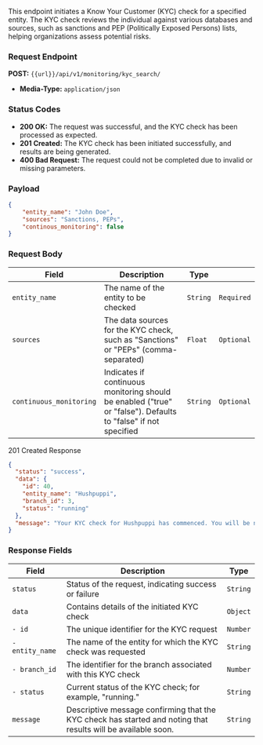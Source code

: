 This endpoint initiates a Know Your Customer (KYC) check for a specified entity. The KYC check reviews the individual against various databases and sources, such as sanctions and PEP (Politically Exposed Persons) lists, helping organizations assess potential risks.

### Request Endpoint
**POST:** `{{url}}/api/v1/monitoring/kyc_search/`

- **Media-Type:** `application/json`

### Status Codes

- **200 OK:** The request was successful, and the KYC check has been processed as expected.
- **201 Created:** The KYC check has been initiated successfully, and results are being generated.
- **400 Bad Request:** The request could not be completed due to invalid or missing parameters.

### Payload
```json
{
	"entity_name": "John Doe",
	"sources": "Sanctions, PEPs",
	"continous_monitoring": false
}
```


### Request Body
| Field               | Description                                                                                                    | Type    |           |
|---------------------|----------------------------------------------------------------------------------------------------------------|---------|-----------|
| `entity_name`       | The name of the entity to be checked                                                                          | `String` | `Required`|
| `sources`           | The data sources for the KYC check, such as "Sanctions" or "PEPs" (comma-separated)                           | `Float`  | `Optional`|
| `continuous_monitoring`| Indicates if continuous monitoring should be enabled ("true" or "false"). Defaults to "false" if not specified | `String` | `Optional`|


201 Created Response
```json
{
  "status": "success",
  "data": {
    "id": 40,
    "entity_name": "Hushpuppi",
    "branch_id": 3,
    "status": "running"
  },
  "message": "Your KYC check for Hushpuppi has commenced. You will be notified as soon as the results are available."
}
```

### Response Fields
| Field               | Description                                                              | Type   |
|---------------------|--------------------------------------------------------------------------|--------|
| `status`            | Status of the request, indicating success or failure                     | `String` |
| `data`              | Contains details of the initiated KYC check                              | `Object` |
| `- id`              | The unique identifier for the KYC request                                 | `Number` |
| `- entity_name`     | The name of the entity for which the KYC check was requested             | `String` |
| `- branch_id`       | The identifier for the branch associated with this KYC check             | `Number` |
| `- status`         | Current status of the KYC check; for example, "running."                 | `String` |
| `message`          | Descriptive message confirming that the KYC check has started and noting that results will be available soon.  | `String` |